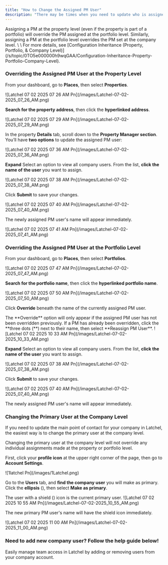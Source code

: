 ```yaml
---
title: "How to Change the Assigned PM User"
description: "There may be times when you need to update who is assigned to manage a specific property, portfolio, or your company’s primary account. This guide walks you through the steps to change the assigned Property Manager (PM) user at the property, portfolio, or company level in Latchel."
---
```


<Warning>
  Assigning a PM at the property level (even if the property is part of a portfolio) will override the PM assigned at the portfolio level. Similarly, assigning a PM at the portfolio level overrides the PM set at the company level. \
  \
  For more details, see [Configuration Inheritance (Property, Portfolio, & Company Level)](/s/topic/0TO5e000000h9wqGAA/Configuration-Inheritance-Property-Portfolio-Company-Level).
</Warning>

### **Overriding the Assigned PM User at the Property Level**

From your dashboard, go to **Places**, then select **Properties**.

<Frame>
  ![Latchel 07 02 2025 07 26 AM Pn](/images/Latchel-07-02-2025_07_26_AM.png)
</Frame>

**Search for the property address**, then click the **hyperlinked address**.

<Frame>
  ![Latchel 07 02 2025 07 29 AM Pn](/images/Latchel-07-02-2025_07_29_AM.png)
</Frame>

In the property **Details** tab, scroll down to the **Property Manager section**. You’ll have **two options** to update the assigned PM user:

<Frame>
  ![Latchel 07 02 2025 07 36 AM Pn](/images/Latchel-07-02-2025_07_36_AM.png)
</Frame>

**Expand** Select an option to view all company users. From the list, **click the name of the user** you want to assign.

<Frame>
  ![Latchel 07 02 2025 07 38 AM Pn](/images/Latchel-07-02-2025_07_38_AM.png)
</Frame>

Click **Submit** to save your changes.

<Frame>
  ![Latchel 07 02 2025 07 40 AM Pn](/images/Latchel-07-02-2025_07_40_AM.png)
</Frame>

The newly assigned PM user's name will appear immediately.

<Frame>
  ![Latchel 07 02 2025 07 41 AM Pn](/images/Latchel-07-02-2025_07_41_AM.png)
</Frame>

### **Overriding the Assigned PM User at the Portfolio Level**

From your dashboard, go to **Places**, then select **Portfolios**.

<Frame>
  ![Latchel 07 02 2025 07 47 AM Pn](/images/Latchel-07-02-2025_07_47_AM.png)
</Frame>

**Search for the portfolio name**, then click the **hyperlinked portfolio name**.

<Frame>
  ![Latchel 07 02 2025 07 50 AM Pn](/images/Latchel-07-02-2025_07_50_AM.png)
</Frame>

Click **Override** beneath the name of the currently assigned PM user.

<Note>
  The **Override** option will only appear if the assigned PM user has not been overridden previously. If a PM has already been overridden, click the **three dots (**<Icon icon="ellipsis" iconType="regular" color="#000000" />) next to their name, then select **Reassign PM User**.
</Note>

<Frame>
  ![Latchel 07 02 2025 10 33 AM Pn](/images/Latchel-07-02-2025_10_33_AM.png)
</Frame>

**Expand** Select an option to view all company users. From the list, **click the name of the user** you want to assign.

<Frame>
  ![Latchel 07 02 2025 07 38 AM Pn](/images/Latchel-07-02-2025_07_38_AM.png)
</Frame>

Click **Submit** to save your changes.

<Frame>
  ![Latchel 07 02 2025 07 40 AM Pn](/images/Latchel-07-02-2025_07_40_AM.png)
</Frame>

The newly assigned PM user's name will appear immediately.

### **Changing the Primary User at the Company Level**

If you need to update the main point of contact for your company in Latchel, the easiest way is to change the primary user at the company level.

<Danger>
  Changing the primary user at the company level will not override any individual assignments made at the property or portfolio level.
</Danger>

First, click your **profile icon** at the upper right corner of the page, then go to **Account Settings**.

<Frame>
  ![1latchel Pn](/images/1Latchel.png)
</Frame>

Go to the **Users** tab, and **find the company user** you will make as primary. Click the **ellipsis** (<Icon icon="ellipsis" color="#000000" />), then select **Make as primary**.

<Check>
  The user with a shield (<Icon icon="shield-check" iconType="duotone" color="#000000" />) icon is the current primary user.
</Check>

<Frame>
  ![Latchel 07 02 2025 10 55 AM Pn](/images/Latchel-07-02-2025_10_55_AM.png)
</Frame>

The new primary PM user's name will have the shield icon immediately.

<Frame>
  ![Latchel 07 02 2025 11 00 AM Pn](/images/Latchel-07-02-2025_11_00_AM.png)
</Frame>

### **Need to add new company user? Follow the help guide below\!**

<Card title="How to Add and Remove Company User" icon="book-user" iconType="duotone" href="/s/topic/0TO5e000000h9wqGAA/How-to-Add-a-New-Company-User">
  Easily manage team access in Latchel by adding or removing users from your company account.
</Card>